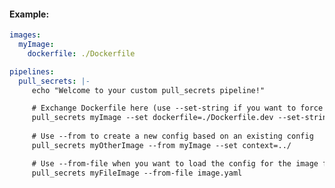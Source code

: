 #### Example:

```yaml
images:
  myImage:
    dockerfile: ./Dockerfile

pipelines:
  pull_secrets: |-
     echo "Welcome to your custom pull_secrets pipeline!"

     # Exchange Dockerfile here (use --set-string if you want to force the field to be a string e.g. when setting labels to "true")
     pull_secrets myImage --set dockerfile=./Dockerfile.dev --set-string key1=value1
    
     # Use --from to create a new config based on an existing config
     pull_secrets myOtherImage --from myImage --set context=../

     # Use --from-file when you want to load the config for the image from a file
     pull_secrets myFileImage --from-file image.yaml
```
